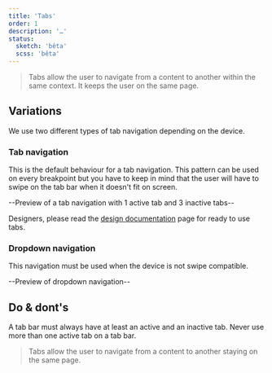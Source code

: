 ```yaml
---
title: 'Tabs'
order: 1
description: '…'
status:
  sketch: 'bêta'
  scss: 'bêta'
---
```


> Tabs allow the user to navigate from a content to another within the same context. It keeps the user on the same page.

## Variations

We use two different types of tab navigation depending on the device.

### Tab navigation

This is the default behaviour for a tab navigation. This pattern can be used on every breakpoint but you have to keep in mind that the user will have to swipe on the tab bar when it doesn't fit on screen.

--Preview of a tab navigation with 1 active tab and 3 inactive tabs--

<Highlight theme="tips" title="Ready to use">

Designers, please read the [design documentation](/Components/Tabs/design/) page for ready to use tabs.

</Highlight>

### Dropdown navigation

This navigation must be used when the device is not swipe compatible.

--Preview of dropdown navigation--

## Do & dont's

<HintItem>A tab bar must always have at least an active and an inactive tab.</HintItem>
<HintItem dont>
  Never use more than one active tab on a tab bar.
</HintItem>
> Tabs allow the user to navigate from a content to another staying on the same page. 
